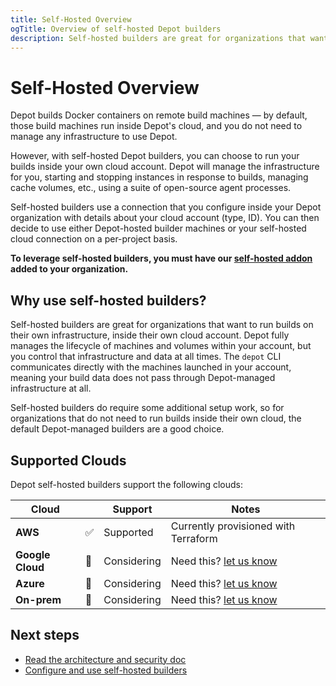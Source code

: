 ```yaml
---
title: Self-Hosted Overview
ogTitle: Overview of self-hosted Depot builders
description: Self-hosted builders are great for organizations that want to run builds on their own infrastructure, inside of their own cloud.
---
```


# Self-Hosted Overview

Depot builds Docker containers on remote build machines — by default, those build machines run inside Depot's cloud, and you do not need to manage any infrastructure to use Depot.

However, with self-hosted Depot builders, you can choose to run your builds inside your own cloud account. Depot will manage the infrastructure for you, starting and stopping instances in response to builds, managing cache volumes, etc., using a suite of open-source agent processes.

Self-hosted builders use a connection that you configure inside your Depot organization with details about your cloud account (type, ID). You can then decide to use either Depot-hosted builder machines or your self-hosted cloud connection on a per-project basis.

**To leverage self-hosted builders, you must have our [self-hosted addon](/pricing) added to your organization.**

## Why use self-hosted builders?

Self-hosted builders are great for organizations that want to run builds on their own infrastructure, inside their own cloud account. Depot fully manages the lifecycle of machines and volumes within your account, but you control that infrastructure and data at all times. The `depot` CLI communicates directly with the machines launched in your account, meaning your build data does not pass through Depot-managed infrastructure at all.

Self-hosted builders do require some additional setup work, so for organizations that do not need to run builds inside their own cloud, the default Depot-managed builders are a good choice.

## Supported Clouds

Depot self-hosted builders support the following clouds:

| Cloud            |     | Support     | Notes                                           |
| ---------------- | --- | ----------- | ----------------------------------------------- |
| **AWS**          | ✅  | Supported   | Currently provisioned with Terraform            |
| **Google Cloud** | 🤔  | Considering | Need this? [let us know](mailto:help@depot.dev) |
| **Azure**        | 🤔  | Considering | Need this? [let us know](mailto:help@depot.dev) |
| **On-prem**      | 🤔  | Considering | Need this? [let us know](mailto:help@depot.dev) |

## Next steps

- [Read the architecture and security doc](/docs/self-hosted/architecture)
- [Configure and use self-hosted builders](/docs/self-hosted/setup-and-usage)
